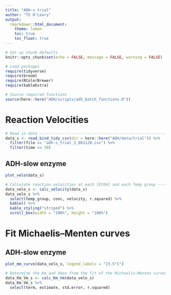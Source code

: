 ```yaml
---
title: "ADH-s trial"
author: "TS O'Leary"
output:
  rmarkdown::html_document:
    theme: lumen
    toc: true
    toc_float: true
---
```


```r
# Set up chunk defaults
knitr::opts_chunk$set(echo = FALSE, message = FALSE, warning = FALSE)

# Load packages
require(tidyverse)
require(broom)
require(RColorBrewer)
require(kableExtra)

# Source required functions
source(here::here("ADH/scripts/adh_batch_functions.R"))
```

# Reaction Velocities

```r
# Read in data -----------------------------------------------------------------
data_s <- read_bind_tidy_csv(dir = here::here("ADH/data/trial")) %>%
  filter(file == "adh-s_trial_2_061120.csv") %>%
  filter(time <= 30)
```

## ADH-slow enzyme

```r
plot_velo(data_s)
```


```r
# Calculate reaction velocities at each [EtOH] and each Temp group -------------
data_velo_s <- calc_velocity(data_s)
data_velo_s %>%
  select(temp_group, conc, velocity, r.squared) %>%
  kable() %>%
  kable_styling("striped") %>%
  scroll_box(width = "100%", height = "100%")
```

# Fit Michaelis–Menten curves

## ADH-slow enzyme

```r
plot_mm_curve(data_velo_s, legend_labels = "23.5°C")
```

```r
# Determine the Km and Vmax from the fit of the Michaelis–Menten curves --------
data_Km_Vm_s <- calc_Km_Vm(data_velo_s)
data_Km_Vm_s %>% 
  select(term, estimate, std.error, r.squared)
```
